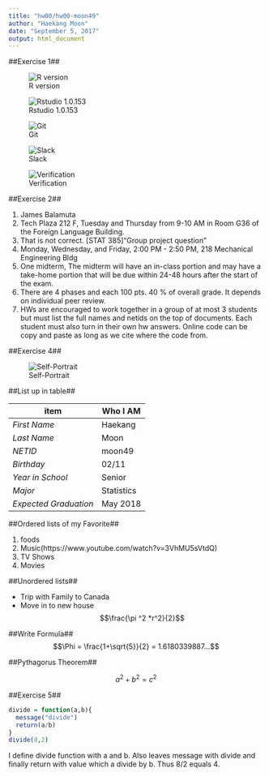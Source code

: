 ```yaml
---
title: "hw00/hw00-moon49"
author: "Haekang Moon"
date: "September 5, 2017"
output: html_document
---
```


##Exercise 1##

![R version](/Users/Moon/Desktop/2018 Fall/Stat 385/R version.png)

![Rstudio 1.0.153](/Users/Moon/Desktop/2018 Fall/Stat 385/Rstudio.png)

![Git](/Users/Moon/Desktop/2018 Fall/Stat 385/Git.png)

![Slack](/Users/Moon/Desktop/2018 Fall/Stat 385/Slack.png)

![Verification](/Users/Moon/Desktop/2018 Fall/Stat 385/verification.png)

##Exercise 2##

1. James Balamuta
2. Tech Plaza 212 F, Tuesday and Thursday from 9-10 AM in Room G36 of the Foreign Language Building.
3. That is not correct. [STAT 385]"Group project question"
4. Monday, Wednesday, and Friday, 2:00 PM - 2:50 PM, 218 Mechanical Engineering Bldg
5. One midterm, The midterm will have an in-class portion and may have a take-home portion that will be due within 24-48 hours after the start of the exam.
6. There are 4 phases and each 100 pts. 40 % of overall grade. It depends on individual peer review.
7. HWs are encouraged to work together in a group of at most 3 students but must list the full names and netids on the top of documents. Each student must also turn in their own hw answers. Online code can be copy and paste as long as we cite where the code from.

##Exercise 4##

![Self-Portrait](/Users/Moon/Desktop/2018 Fall/Stat 385/portrait.png)

##List up in table##

item                    |    Who I AM
----------------------  |  -------------
*First Name*            |     Haekang
*Last Name*             |       Moon
*NETID*                 |        moon49
*Birthday*              |         02/11
*Year in School*        |        Senior
*Major*                 |      Statistics
*Expected Graduation*   |        May 2018

##Ordered lists of my Favorite##

1. foods
2. Music(https://www.youtube.com/watch?v=3VhMU5sVtdQ)
3. TV Shows
4. Movies

##Unordered lists##


* Trip with Family to Canada
* Move in to new house
$$\frac{\pi ^2 *r^2}{2}$$

##Write Formula##
$$\Phi = \frac{1+\sqrt{5}}{2} = 1.6180339887...$$
  
##Pythagorus Theorem##

$$a^2 +b^2 = c^2$$

##Exercise 5##

```r
divide = function(a,b){
  message("divide")
  return(a/b)
}
divide(8,2)
```

I define divide function with a and b. Also leaves message with divide and finally return with value which a divide by b. Thus 8/2 equals 4.



